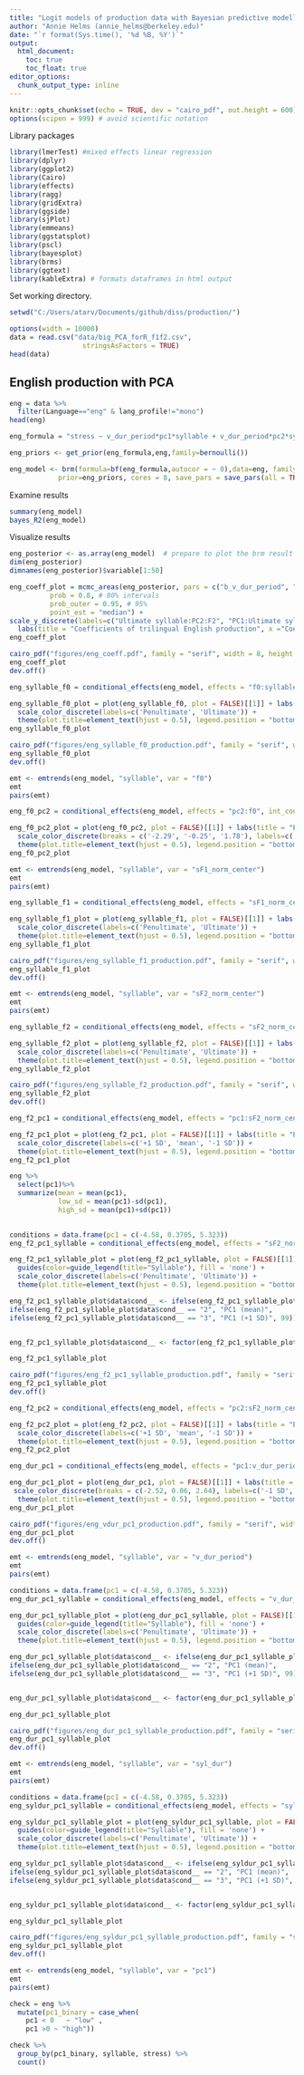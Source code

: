 ```yaml
---
title: "Logit models of production data with Bayesian predictive modelling"
author: "Annie Helms (annie_helms@berkeley.edu)"
date: "`r format(Sys.time(), '%d %B, %Y')`"
output:
  html_document:
    toc: true
    toc_float: true
editor_options: 
  chunk_output_type: inline
---
```


```r
knitr::opts_chunk$set(echo = TRUE, dev = "cairo_pdf", out.height = 600)
options(scipen = 999) # avoid scientific notation
```

Library packages

```r
library(lmerTest) #mixed effects linear regression
library(dplyr)
library(ggplot2)
library(Cairo)
library(effects)
library(ragg)
library(gridExtra)
library(ggside)
library(sjPlot)
library(emmeans)
library(ggstatsplot)
library(pscl)
library(bayesplot)
library(brms)
library(ggtext)
library(kableExtra) # formats dataframes in html output
```

Set working directory.

```r
setwd("C:/Users/atarv/Documents/github/diss/production/")
```


```r
options(width = 10000)
data = read.csv("data/big_PCA_forR_f1f2.csv", 
                  stringsAsFactors = TRUE)
head(data)
```

## English production with PCA

```r
eng = data %>%
  filter(Language=="eng" & lang_profile!="mono")
head(eng)

```

```r
eng_formula = "stress ~ v_dur_period*pc1*syllable + v_dur_period*pc2*syllable + f0*pc1*syllable + f0*pc2*syllable + syl_dur*pc1*syllable + syl_dur*pc2*syllable + sF1_norm_center*pc1*syllable + sF1_norm_center*pc2*syllable + sF2_norm_center*pc1*syllable + sF2_norm_center*pc2*syllable + (v_dur_period * syllable + f0 * syllable + syl_dur * syllable + sF1_norm_center*syllable + sF2_norm_center*syllable|partID)"

eng_priors <- get_prior(eng_formula,eng,family=bernoulli())

eng_model <- brm(formula=bf(eng_formula,autocor = ~ 0),data=eng, family=bernoulli(), 
            prior=eng_priors, cores = 8, save_pars = save_pars(all = TRUE), iter=4000)
```

Examine results

```r
summary(eng_model)
bayes_R2(eng_model)
```

Visualize results

```r
eng_posterior <- as.array(eng_model)  # prepare to plot the brm result
dim(eng_posterior)
dimnames(eng_posterior)$variable[1:50]
```

```r
eng_coeff_plot = mcmc_areas(eng_posterior, pars = c("b_v_dur_period", "b_pc1", "b_syllableult", "b_pc2", "b_f0", "b_syl_dur", "b_sF1_norm_center", "b_sF2_norm_center", "b_v_dur_period:pc1", "b_v_dur_period:syllableult", "b_pc1:syllableult", "b_v_dur_period:pc2", "b_syllableult:pc2", "b_pc1:f0", "b_syllableult:f0", "b_pc2:f0", "b_pc1:syl_dur", "b_syllableult:syl_dur", "b_pc2:syl_dur", "b_pc1:sF1_norm_center", "b_syllableult:sF1_norm_center", "b_pc2:sF1_norm_center","b_pc1:sF2_norm_center", "b_syllableult:sF2_norm_center", "b_pc2:sF2_norm_center", "b_v_dur_period:pc1:syllableult", "b_v_dur_period:syllableult:pc2", "b_pc1:syllableult:f0", "b_syllableult:pc2:f0", "b_pc1:syllableult:syl_dur", "b_syllableult:pc2:syl_dur", "b_pc1:syllableult:sF1_norm_center", "b_syllableult:pc2:sF1_norm_center", "b_pc1:syllableult:sF2_norm_center", "b_syllableult:pc2:sF2_norm_center"), 
          prob = 0.8, # 80% intervals
          prob_outer = 0.95, # 95%
          point_est = "median") +
scale_y_discrete(labels=c("Ultimate syllable:PC2:F2", "PC1:Ultimate syllable:F2", "Ultimate syllable:PC2:F1", "PC1:Ultimate syllable:F1", "Ultimate syllable:PC2:Syllable duration", "PC1:Ultimate syllable:Syllable duration", "Ultimate syllable:PC2:F0", "PC1:Ultimate syllable:F0", "Vowel duration (periodic):Ultimate syllable:PC2", "Vowel duration (periodic):PC1:Ultimate syllable", "PC2:F2", "Ultimate syllable:F2","PC1:F2", "PC2:F1", "Ultimate syllable:F1", "PC1:F1", "PC2:Syllable duration", "Ultimate syllable:Syllable duration", "PC1:Syllable duration", "PC2:F0", "Ultimate syllable:F0", "PC1:F0", "Ultimate syllable:PC2", "Vowel duration (periodic):PC2", "PC1:Ultimate syllable", "Vowel duration (periodic):Ultimate syllable", "Vowel duration (periodic):PC1", "F2", "F1", "Syllable duration", "F0", "PC2", "Ultimate syllable", "PC1", "Vowel duration (periodic)"), limits=rev) +
  labs(title = "Coefficients of trilingual English production", x ="Coefficient, sd(Stress)") +theme(plot.title=element_text(hjust = 0.5))
eng_coeff_plot
```
```r
cairo_pdf("figures/eng_coeff.pdf", family = "serif", width = 8, height = 6)
eng_coeff_plot
dev.off()
```

```r
eng_syllable_f0 = conditional_effects(eng_model, effects = "f0:syllable", int_conditions = "syllable")
```

```r
eng_syllable_f0_plot = plot(eng_syllable_f0, plot = FALSE)[[1]] + labs(title = "English trilingual production", x = "F0", y = "Proportion stressed") + guides(color=guide_legend(title="Syllable"), fill = 'none') +
  scale_color_discrete(labels=c('Penultimate', 'Ultimate')) +
  theme(plot.title=element_text(hjust = 0.5), legend.position = "bottom")
eng_syllable_f0_plot
```


```r
cairo_pdf("figures/eng_syllable_f0_production.pdf", family = "serif", width = 8, height = 6)
eng_syllable_f0_plot
dev.off()
```


```r
emt <- emtrends(eng_model, "syllable", var = "f0")
emt
pairs(emt)
```

```r
eng_f0_pc2 = conditional_effects(eng_model, effects = "pc2:f0", int_conditions = "pc2")
```

```r
eng_f0_pc2_plot = plot(eng_f0_pc2, plot = FALSE)[[1]] + labs(title = "English trilingual production", x = "PC2", y = "Proportion stressed") + guides(color=guide_legend(title="F0"), fill = 'none') +
  scale_color_discrete(breaks = c('-2.29', '-0.25', '1.78'), labels=c('-1 SD', 'mean', '+1 SD')) +
  theme(plot.title=element_text(hjust = 0.5), legend.position = "bottom")
eng_f0_pc2_plot
```

```r
emt <- emtrends(eng_model, "syllable", var = "sF1_norm_center")
emt
pairs(emt)
```

```r
eng_syllable_f1 = conditional_effects(eng_model, effects = "sF1_norm_center:syllable", int_conditions = "syllable")
```

```r
eng_syllable_f1_plot = plot(eng_syllable_f1, plot = FALSE)[[1]] + labs(title = "English trilingual production", x = "Normalized F1", y = "Proportion stressed") + guides(color=guide_legend(title="Syllable"), fill = 'none') +
  scale_color_discrete(labels=c('Penultimate', 'Ultimate')) +
  theme(plot.title=element_text(hjust = 0.5), legend.position = "bottom")
eng_syllable_f1_plot
```
```r
cairo_pdf("figures/eng_syllable_f1_production.pdf", family = "serif", width = 8, height = 6)
eng_syllable_f1_plot
dev.off()
```
```r
emt <- emtrends(eng_model, "syllable", var = "sF2_norm_center")
emt
pairs(emt)
```


```r
eng_syllable_f2 = conditional_effects(eng_model, effects = "sF2_norm_center:syllable", int_conditions = "syllable")
```

```r
eng_syllable_f2_plot = plot(eng_syllable_f2, plot = FALSE)[[1]] + labs(title = "English trilingual production", x = "Normalized F2", y = "Proportion stressed") + guides(color=guide_legend(title="Syllable"), fill = 'none') +
  scale_color_discrete(labels=c('Penultimate', 'Ultimate')) +
  theme(plot.title=element_text(hjust = 0.5), legend.position = "bottom")
eng_syllable_f2_plot
```
```r
cairo_pdf("figures/eng_syllable_f2_production.pdf", family = "serif", width = 8, height = 6)
eng_syllable_f2_plot
dev.off()
```

```r
eng_f2_pc1 = conditional_effects(eng_model, effects = "pc1:sF2_norm_center", int_conditions = "pc1")
```

```r
eng_f2_pc1_plot = plot(eng_f2_pc1, plot = FALSE)[[1]] + labs(title = "English trilingual production", x = "PC1", y = "Proportion stressed") + guides(color=guide_legend(title="Normalized F2"), fill = 'none') +
  scale_color_discrete(labels=c('+1 SD', 'mean', '-1 SD')) +
  theme(plot.title=element_text(hjust = 0.5), legend.position = "bottom")
eng_f2_pc1_plot
```

```r
eng %>%
  select(pc1)%>%
  summarize(mean = mean(pc1),
            low_sd = mean(pc1)-sd(pc1),
            high_sd = mean(pc1)+sd(pc1))
  
```

```r
conditions = data.frame(pc1 = c(-4.58, 0.3705, 5.323))
eng_f2_pc1_syllable = conditional_effects(eng_model, effects = "sF2_norm_center:syllable", conditions = conditions)
```

```r
eng_f2_pc1_syllable_plot = plot(eng_f2_pc1_syllable, plot = FALSE)[[1]] + labs(title = "English trilingual production", x = "Normalized F2", y = "Proportion stressed") +
  guides(color=guide_legend(title="Syllable"), fill = 'none') +
  scale_color_discrete(labels=c('Penultimate', 'Ultimate')) +
  theme(plot.title=element_text(hjust = 0.5), legend.position = "bottom")

eng_f2_pc1_syllable_plot$data$cond__ <- ifelse(eng_f2_pc1_syllable_plot$data$cond__ == "1", "PC1 (-1 SD)",
ifelse(eng_f2_pc1_syllable_plot$data$cond__ == "2", "PC1 (mean)",
ifelse(eng_f2_pc1_syllable_plot$data$cond__ == "3", "PC1 (+1 SD)", 99)))


eng_f2_pc1_syllable_plot$data$cond__ <- factor(eng_f2_pc1_syllable_plot$data$cond__, levels = c("PC1 (-1 SD)", "PC1 (mean)", "PC1 (+1 SD)"))

eng_f2_pc1_syllable_plot
```

```r
cairo_pdf("figures/eng_f2_pc1_syllable_production.pdf", family = "serif", width = 8, height = 6)
eng_f2_pc1_syllable_plot
dev.off()
```

```r
eng_f2_pc2 = conditional_effects(eng_model, effects = "pc2:sF2_norm_center", int_conditions = "pc2")
```

```r
eng_f2_pc2_plot = plot(eng_f2_pc2, plot = FALSE)[[1]] + labs(title = "English trilingual production", x = "PC2", y = "Proportion stressed") + guides(color=guide_legend(title="Normalized F2"), fill = 'none') +
  scale_color_discrete(labels=c('+1 SD', 'mean', '-1 SD')) +
  theme(plot.title=element_text(hjust = 0.5), legend.position = "bottom")
eng_f2_pc2_plot
```

```r
eng_dur_pc1 = conditional_effects(eng_model, effects = "pc1:v_dur_period", int_conditions = "pc1")
```

```r
eng_dur_pc1_plot = plot(eng_dur_pc1, plot = FALSE)[[1]] + labs(title = "English trilingual production", x = "PC1", y = "Proportion stressed") + guides(color=guide_legend(title="Vowel duration (periodic)"), fill = 'none') +
 scale_color_discrete(breaks = c(-2.52, 0.06, 2.64), labels=c('-1 SD', 'mean', '+1 SD')) +
  theme(plot.title=element_text(hjust = 0.5), legend.position = "bottom")
eng_dur_pc1_plot
```

```r
cairo_pdf("figures/eng_vdur_pc1_production.pdf", family = "serif", width = 8, height = 6)
eng_dur_pc1_plot
dev.off()
```

```r
emt <- emtrends(eng_model, "syllable", var = "v_dur_period")
emt
pairs(emt)
```

```r
conditions = data.frame(pc1 = c(-4.58, 0.3705, 5.323))
eng_dur_pc1_syllable = conditional_effects(eng_model, effects = "v_dur_period:syllable", conditions = conditions)
```

```r
eng_dur_pc1_syllable_plot = plot(eng_dur_pc1_syllable, plot = FALSE)[[1]] + labs(title = "English trilingual production", x = "Vowel duration (periodic)", y = "Proportion stressed") +
  guides(color=guide_legend(title="Syllable"), fill = 'none') +
  scale_color_discrete(labels=c('Penultimate', 'Ultimate')) +
  theme(plot.title=element_text(hjust = 0.5), legend.position = "bottom")

eng_dur_pc1_syllable_plot$data$cond__ <- ifelse(eng_dur_pc1_syllable_plot$data$cond__ == "1", "PC1 (-1 SD)",
ifelse(eng_dur_pc1_syllable_plot$data$cond__ == "2", "PC1 (mean)",
ifelse(eng_dur_pc1_syllable_plot$data$cond__ == "3", "PC1 (+1 SD)", 99)))


eng_dur_pc1_syllable_plot$data$cond__ <- factor(eng_dur_pc1_syllable_plot$data$cond__, levels = c("PC1 (-1 SD)", "PC1 (mean)", "PC1 (+1 SD)"))

eng_dur_pc1_syllable_plot
```

```r
cairo_pdf("figures/eng_dur_pc1_syllable_production.pdf", family = "serif", width = 8, height = 6)
eng_dur_pc1_syllable_plot
dev.off()
```



```r
emt <- emtrends(eng_model, "syllable", var = "syl_dur")
emt
pairs(emt)
```

```r
conditions = data.frame(pc1 = c(-4.58, 0.3705, 5.323))
eng_syldur_pc1_syllable = conditional_effects(eng_model, effects = "syl_dur:syllable", conditions = conditions)
```

```r
eng_syldur_pc1_syllable_plot = plot(eng_syldur_pc1_syllable, plot = FALSE)[[1]] + labs(title = "English trilingual production", x = "Syllable duration", y = "Proportion stressed") +
  guides(color=guide_legend(title="Syllable"), fill = 'none') +
  scale_color_discrete(labels=c('Penultimate', 'Ultimate')) +
  theme(plot.title=element_text(hjust = 0.5), legend.position = "bottom")

eng_syldur_pc1_syllable_plot$data$cond__ <- ifelse(eng_syldur_pc1_syllable_plot$data$cond__ == "1", "PC1 (-1 SD)",
ifelse(eng_syldur_pc1_syllable_plot$data$cond__ == "2", "PC1 (mean)",
ifelse(eng_syldur_pc1_syllable_plot$data$cond__ == "3", "PC1 (+1 SD)", 99)))


eng_syldur_pc1_syllable_plot$data$cond__ <- factor(eng_syldur_pc1_syllable_plot$data$cond__, levels = c("PC1 (-1 SD)", "PC1 (mean)", "PC1 (+1 SD)"))

eng_syldur_pc1_syllable_plot
```

```r
cairo_pdf("figures/eng_syldur_pc1_syllable_production.pdf", family = "serif", width = 8, height = 6)
eng_syldur_pc1_syllable_plot
dev.off()
```


```r
emt <- emtrends(eng_model, "syllable", var = "pc1")
emt
pairs(emt)
```


```r
check = eng %>%
  mutate(pc1_binary = case_when(
    pc1 < 0   ~ "low" ,
    pc1 >0 ~ "high"))

check %>%
  group_by(pc1_binary, syllable, stress) %>% 
  count()
```




